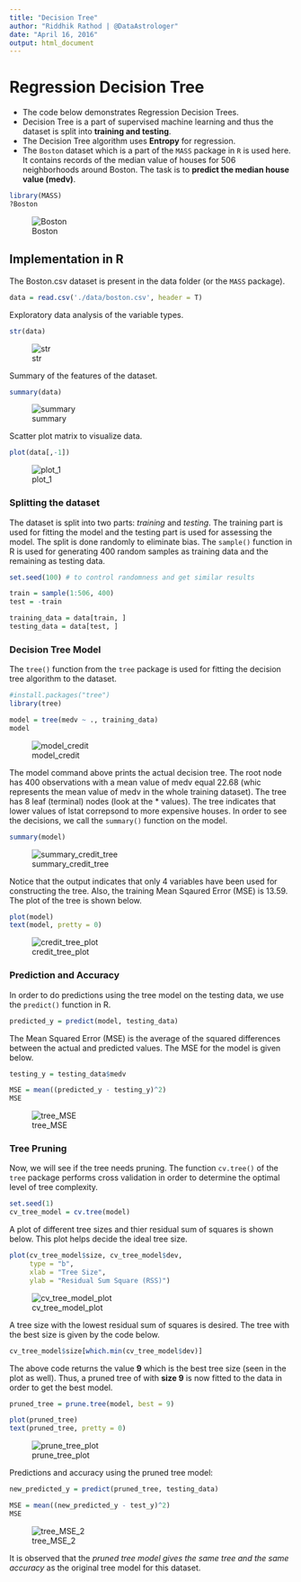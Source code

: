 ```yaml
---
title: "Decision Tree"
author: "Riddhik Rathod | @DataAstrologer"
date: "April 16, 2016"
output: html_document
---
```


# Regression Decision Tree

* The code below demonstrates Regression Decision Trees.
* Decision Tree is a part of supervised machine learning and thus the dataset is split into **training and testing**.
* The Decision Tree algorithm uses **Entropy** for regression.
* The ```Boston``` dataset which is a part of the ```MASS``` package in ```R``` is used here. It contains records of the median value of houses for 506 neighborhoods around Boston. The task is to **predict the median house value (medv)**. 
```r
library(MASS)
?Boston
```
![Boston](./data/images/Boston.png)


## Implementation in R

The Boston.csv dataset is present in the data folder (or the ```MASS``` package).
```r
data = read.csv('./data/boston.csv', header = T)
```

Exploratory data analysis of the variable types.
```r
str(data)
```
![str](./data/images/str.png)

Summary of the features of the dataset.
```r
summary(data)
```
![summary](./data/images/summary.png)

Scatter plot matrix to visualize data.
```r
plot(data[,-1])
```
![plot_1](./data/images/plot_1.png)

### Splitting the dataset

The dataset is split into two parts: *training* and *testing*. The training part is used for fitting the model and the testing part is used for assessing the model. The split is done randomly to eliminate bias. The ```sample()``` function in R is used for generating 400 random samples as training data and the remaining as testing data. 
```r
set.seed(100) # to control randomness and get similar results

train = sample(1:506, 400)
test = -train

training_data = data[train, ]
testing_data = data[test, ]
```

### Decision Tree Model

The ```tree()``` function from the ```tree``` package is used for fitting the decision tree algorithm to the dataset.
```r
#install.packages("tree")
library(tree)

model = tree(medv ~ ., training_data)
model
```
![model_credit](./data/images/model_credit.png)

The model command above prints the actual decision tree. The root node has 400 observations with a mean value of medv equal 22.68 (whic represents the mean value of medv in the whole training dataset). The tree has 8 leaf (terminal) nodes (look at the * values). The tree indicates that lower values of lstat correpsond to more expensive houses. In order to see the decisions, we call the ```summary()``` function on the model. 
```r
summary(model)
```
![summary_credit_tree](./data/images/summary_credit_tree.png)

Notice that the output indicates that only 4 variables have been used for constructing the tree. Also, the training Mean Sqaured Error (MSE) is 13.59. The plot of the tree is shown below.
```r
plot(model)
text(model, pretty = 0)
```
![credit_tree_plot](./data/images/credit_tree_plot.png)

### Prediction and Accuracy

In order to do predictions using the tree model on the testing data, we use the ```predict()``` function in R.
```r
predicted_y = predict(model, testing_data)
```

The Mean Squared Error (MSE) is the average of the squared differences between the actual and predicted values. The MSE for the model is given below.
```r
testing_y = testing_data$medv

MSE = mean((predicted_y - testing_y)^2)
MSE
```
![tree_MSE](./data/images/mse_tree.png)

### Tree Pruning

Now, we will see if the tree needs pruning. The function ```cv.tree()``` of the ```tree``` package performs cross validation in order to determine the optimal level of tree complexity.
```r
set.seed(1)
cv_tree_model = cv.tree(model)
```

A plot of different tree sizes and thier residual sum of squares is shown below. This plot helps decide the ideal tree size. 
```r
plot(cv_tree_model$size, cv_tree_model$dev, 
     type = "b", 
     xlab = "Tree Size",
     ylab = "Residual Sum Square (RSS)")
```
![cv_tree_model_plot](./data/images/cv_tree_model_plot.png)

A tree size with the lowest residual sum of squares is desired. The tree with the best size is given by the code below.
```r
cv_tree_model$size[which.min(cv_tree_model$dev)]
```

The above code returns the value **9** which is the best tree size (seen in the plot as well). Thus, a pruned tree of with **size 9** is now fitted to the data in order to get the best model. 
```r
pruned_tree = prune.tree(model, best = 9)

plot(pruned_tree)
text(pruned_tree, pretty = 0)
```
![prune_tree_plot](./data/images/prune_tree_plot.png)

Predictions and accuracy using the pruned tree model:
```r
new_predicted_y = predict(pruned_tree, testing_data)

MSE = mean((new_predicted_y - test_y)^2)
MSE
```
![tree_MSE_2](./data/images/mse_tree_2.png)

It is observed that the *pruned tree model gives the same tree and the same accuracy* as the original tree model for this dataset.